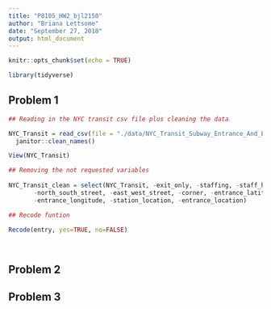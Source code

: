 ```yaml
---
title: "P8105_HW2_bjl2150"
author: "Briana Lettsome"
date: "September 27, 2018"
output: html_document
---
```


```r
knitr::opts_chunk$set(echo = TRUE)

library(tidyverse)
```

## Problem 1

```r
## Reading in the NYC transit csv file plus cleaning the data

NYC_Transit = read_csv(file = "./data/NYC_Transit_Subway_Entrance_And_Exit_Data.csv") %>%
  janitor::clean_names()

View(NYC_Transit)

## Removing the not requested variables
  
NYC_Transit_clean = select(NYC_Transit, -exit_only, -staffing, -staff_hours, -ada_notes, -free_crossover, 
       -north_south_street, -east_west_street, -corner, -entrance_latitude, 
       -entrance_longitude, -station_location, -entrance_location) 

## Recode funtion

Recode(entry, yes=TRUE, no=FALSE)

         
```


## Problem 2



## Problem 3